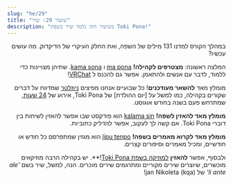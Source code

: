 ```yaml
---
slug: "he/29"
title: "שיעור 29: שיר"
description: "בשיעור הזה נלמד שיר בשפת Toki Pona!"
---
```



<div dir="rtl">

במהלך הקורס למדנו 131 מילים של השפה, ואת החלק העיקרי של הדיקדוק. מה עושים עכשיו?

המלצה ראשונה: **מצטרפים לקהילה!** [ma pona](https://discord.gg/6zkugJFU4x) ו  [kama sona](https://discord.gg/ChC6qtVsSE). שתיהן מצויינות כדי ללמוד, לדבר עם אנשים ולהתאמן. אפשר גם להכנס ל [VRChat](https://vrc.group/TOKI.9663)!

מומלץ מאד **להשאר מעודכנים**! כל שבועיים אנחנו מפיצים [ניוזלטר](https://sin-kulupu.pona.la/) שמדווח על דברים שקורים בקהילה, כמו למשל על [יום ההולדת] של Toki Pona, אירוע של [24 שעות](https://suno.pona.la/), שמתרחש פעם בשנה בחודש אוגוסט.

**מומלץ מאד להאזין לשפה!** [kalama sin](https://www.youtube.com/playlist?list=PLjOmpMyMxd8Qs2mAXcLk817tQy_AQj09u) הוא פודקסט שבו אפשר להאזין לשיחות בין דוברי Toki Pona. אם קשה לך לעקוב, אפשר להדליק כתוביות.

**מומלץ מאד לקרוא מאמרים בשפה!** [lipu tenpo](https://liputenpo.org/) הוא מגזין שמתפרסם כל חודש או חודשיים, ומכיל מאמרים וסיפורים קצרים.

ולבסוף, אפשר **להאזין** [למוזיקה בשפת Toki Pona](https://www.youtube.com/playlist?list=PLeCE5N29ioyUbj_lvYm9IdGJnE2HPacVv)!**. יש בקהילה הרבה מוזיקאים מוכשרים, שיוצרים שירים מקוריים ומתרגמים שירים מוכרים. הנה, למשל, שיר בשם *'ale li ante'* של jan Nikoleta (kqa)!

<Embed id="LU6FdgR85VY" />

<Tabbed id="1">
  <Row sl="ona ale li alasa lukin e mi" m="כולם מחפשים אותי" />
  <Row sl="mi wile kalama suli" m="אני רוצה לצרוח" />
  <Row
    sp="󱥞󱥬󱥩󱤴&#xF199E;󱤴󱥷󱤷&#xF199F;"
    sl='sina toki tawa mi: "mi wile moli"'
    m='את/ה אומר/ת לי: "אני רוצה למות"'
  />
  <Row
    sp="󱤴󱥬󱥩󱥞&#xF199E;󱤂&#xF199C;󱥄󱤈󱥩󱤴&#xF199F;"
    sl='mi toki tawa sina: "ala, o awen tawa mi"'
    m='אני אומר לך: "לא, תשאר/י למעני"'
  />
  <br />
  <Row sl="ale li ante" m="החיים משתנים כל הזמן" />
  <Row sl="sina o awen tawa pona" m="תישאר/י, למען הדברים הטובים" />
  <Row sl="mi tu li lape tawa tenpo pona" m="אנחנו שקועים בשינה, לקראת הזמנים הטובים" />
  <Row sl="tenpo pimeja lete" m="הלילה קר" />
  <Row sl="la mi tu li awen seli" m="אבל חם לנו ביחד." />
  <Row
    sl="sitelen mun li lawa tawa open sin"
    m="הכוכבים מובילים אותנו לדברים חדשים"
  />
  <br />
  <Row
    sp="󱤰󱤄󱤧󱥖󱤮󱥩󱤴<span style='color: var(--grey-1)'>󱥩󱤴</span>"
    sl="ma ale li sama lukin tawa mi (tawa mi)"
    m="הכל נראה לי אותו דבר"
  />
  <Row
    sp="󱥆󱤄󱤧󱤾<span style='color: var(--grey-1)'>󱥆󱤄󱤧󱤾</span>"
    sl="ona ale li nasa (ona ale li nasa)"
    m="הכל מוזר (הכל מוזר)"
  />
  <Row
    sl="ko nasa sin li weka e pilin ale"
    m="סמים חדשים מוחקים כל הרגשה"
  />
  <Row
    sl="jan li wile ala sona e pakala suli pi ona mute."
    m="אנשים לא רוצים לדעת את השבריריות שלהם"
  />
  <br />
  <Row
    sp="󱤍󱤧󱤤󱥧󱥙&#xF199C;󱤑󱥔󱤧󱤷󱤬󱤏"
    sl="ike li lawa tan seme? jan pona li moli lon insa"
    m="למה הרע מנצח? האנשים הטובים מתים מבפנים."
  />
  <Row
    sl="ona li wile ala sona tan pilin pakala ni"
    m="הם לא רוצים לדעת, בגלל ההרגשה הזו."
  />
  <Row
    sl="ken la ken ante li ken ala mute"
    m="הזדמנויות לשינוי הן נדירות."
  />
  <Row
    sl="taso sina wile e nimi lon la mi tu o tawa weka lon tenpo ni"
    m="אבל אם את/ה מחפשת את האמת, בוא/י נעזוב עכשיו"
  />
  <br />
  <Row sl="ale li ante" m="הכל משתנה" />
  <Row sl="sina o awen tawa pona" m="תישאר/י, למען הזמנים הטובים" />
  <Row sl="mi tu li lape tawa tenpo pona" m="אנחנו שקועים בשינה, לקראת הזמנים הטובים" />
  <Row sl="tenpo pimeja lete" m="הלילה קר" />
  <Row sl="la mi tu li awen seli" m="אבל חם לנו ביחד" />
  <Row
    sl="sitelen mun li lawa tawa open sin"
    m="הכוכבים מובילים אותנו לדברים חדשים"
  />
</Tabbed>

</div>
